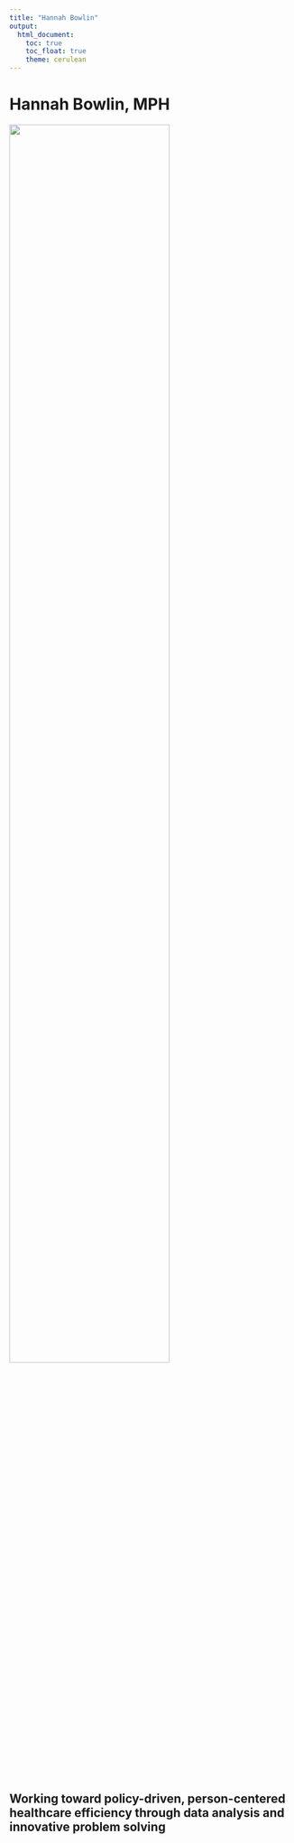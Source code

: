 ```yaml
---
title: "Hannah Bowlin"
output: 
  html_document:
    toc: true
    toc_float: true
    theme: cerulean
---
```


# Hannah Bowlin, MPH


<img src="images/headshot.jpeg" style="width:75%">


## Working toward policy-driven, person-centered healthcare efficiency through data analysis and innovative problem solving









